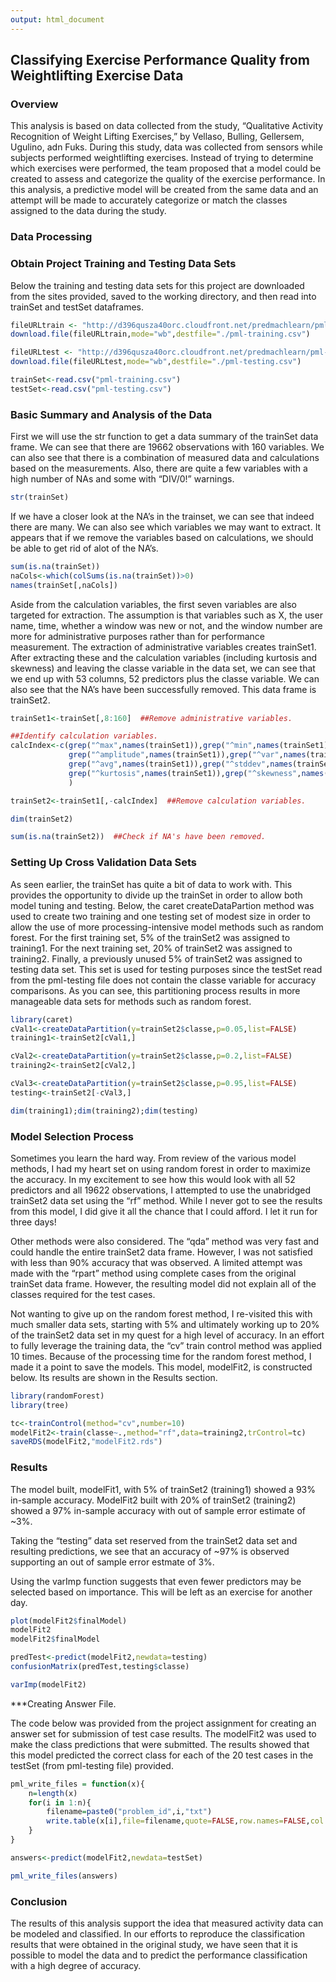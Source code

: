```yaml
---
output: html_document
---
```

## Classifying Exercise Performance Quality from Weightlifting Exercise Data

### Overview  

This analysis is based on data collected from the study, "Qualitative Activity Recognition of Weight Lifting Exercises," by Vellaso, Bulling, Gellersem, Ugulino, adn Fuks.  During this study, data was collected from sensors while subjects performed weightlifting exercises.  Instead of trying to determine which exercises were performed, the team proposed that a model could be created to assess and categorize the quality of the exercise performance.  In this analysis, a predictive model will be created from the same data and an attempt will be made to accurately categorize or match the classes assigned to the data during the study.

### Data Processing

### Obtain Project Training and Testing Data Sets  

Below the training and testing data sets for this project are downloaded from the sites provided, saved to the working directory, and then read into trainSet and testSet dataframes.     

```r
fileURLtrain <- "http://d396qusza40orc.cloudfront.net/predmachlearn/pml-training.csv"
download.file(fileURLtrain,mode="wb",destfile="./pml-training.csv")

fileURLtest <- "http://d396qusza40orc.cloudfront.net/predmachlearn/pml-testing.csv"
download.file(fileURLtest,mode="wb",destfile="./pml-testing.csv")

trainSet<-read.csv("pml-training.csv")
testSet<-read.csv("pml-testing.csv")
```  
### Basic Summary and Analysis of the Data  

First we will use the str function to get a data summary of the trainSet data frame.  We can see that there are 19662 observations with 160 variables.  We can also see that there is a combination of measured data and calculations based on the measurements.  Also, there are quite a few variables with a high number of NAs and some with "DIV/0!" warnings.   
```r
str(trainSet)
```  

If we have a closer look at the NA's in the trainset, we can see that indeed there are many.  We can also see which variables we may want to extract.  It appears that if we remove the variables based on calculations, we should be able to get rid of alot of the NA's.  

```r
sum(is.na(trainSet))
naCols<-which(colSums(is.na(trainSet))>0)
names(trainSet[,naCols])

```  

Aside from the calculation variables, the first seven variables are also targeted for extraction.  The assumption is that variables such as X, the user name, time, whether a window was new or not, and the window number are more for administrative purposes rather than for performance measurement.  The extraction of administrative variables creates trainSet1.  After extracting these and the calculation variables (including kurtosis and skewness) and leaving the classe variable in the data set, we can see that we end up with 53 columns, 52 predictors plus the classe variable.  We can also see that the NA's have been successfully removed.  This data frame is trainSet2.      
```r
trainSet1<-trainSet[,8:160]  ##Remove administrative variables.

##Identify calculation variables.
calcIndex<-c(grep("^max",names(trainSet1)),grep("^min",names(trainSet1)),
             grep("^amplitude",names(trainSet1)),grep("^var",names(trainSet1)),
             grep("^avg",names(trainSet1)),grep("^stddev",names(trainSet1)),
             grep("^kurtosis",names(trainSet1)),grep("^skewness",names(trainSet1))
             )

trainSet2<-trainSet1[,-calcIndex]  ##Remove calculation variables.

dim(trainSet2)

sum(is.na(trainSet2))  ##Check if NA's have been removed.
```  

### Setting Up Cross Validation Data Sets  

As seen earlier, the trainSet has quite a bit of data to work with.  This provides the opportunity to divide up the trainSet in order to allow both model tuning and testing.  Below, the caret createDataPartion method was used to create two training and one testing set of modest size in order to allow the use of more processing-intensive model methods such as random forest.  For the first training set, 5% of the trainSet2 was assigned to training1.  For the next training set, 20% of trainSet2 was assigned to training2.  Finally, a previously unused 5% of trainSet2 was assigned to testing data set.  This set is used for testing purposes since the testSet read from the pml-testing file does not contain the classe variable for accuracy comparisons.  As you can see, this partitioning process results in more manageable data sets for methods such as random forest.    

```r
library(caret)
cVal1<-createDataPartition(y=trainSet2$classe,p=0.05,list=FALSE)
training1<-trainSet2[cVal1,]

cVal2<-createDataPartition(y=trainSet2$classe,p=0.2,list=FALSE)
training2<-trainSet2[cVal2,]

cVal3<-createDataPartition(y=trainSet2$classe,p=0.95,list=FALSE)
testing<-trainSet2[-cVal3,]

dim(training1);dim(training2);dim(testing)

```   

### Model Selection Process      

Sometimes you learn the hard way.  From review of the various model methods, I had my heart set on using random forest in order to maximize the accuracy.  In my excitement to see how this would look with all 52 predictors and all 19622 observations, I attempted to use the unabridged trainSet2 data set using the "rf" method.  While I never got to see the results from this model, I did give it all the chance that I could afford.  I let it run for three days!

Other methods were also considered.  The "qda" method was very fast and could handle the entire trainSet2 data frame.  However, I was not satisfied with less than 90%  accuracy that was observed.  A limited attempt was made with the "rpart" method using complete cases from the original trainSet data frame.  However, the resulting model did not explain all of the classes required for the test cases.

Not wanting to give up on the random forest method, I re-visited this with much smaller data sets, starting with 5% and ultimately working up to 20% of the trainSet2 data set in my quest for a high level of accuracy.  In an effort to fully leverage the training data, the "cv" train control method was applied 10 times.  Because of the processing time for the random forest method, I made it a point to save the models.  This model, modelFit2, is constructed below.  Its results are shown in the Results section.  


```r
library(randomForest)
library(tree)

tc<-trainControl(method="cv",number=10)
modelFit2<-train(classe~.,method="rf",data=training2,trControl=tc)
saveRDS(modelFit2,"modelFit2.rds")

```  


### Results  

The model built, modelFit1, with 5% of trainSet2 (training1) showed a 93% in-sample accuracy.  ModelFit2 built with 20% of trainSet2 (training2) showed a 97% in-sample accuracy with out of sample error estimate of ~3%.  

Taking the "testing" data set reserved from the trainSet2 data set and resulting predictions, we see that an accuracy of ~97% is observed supporting an out of sample error estmate of 3%.

Using the varImp function suggests that even fewer predictors may be selected based on importance.  This will be left as an exercise for another day.


```r
plot(modelFit2$finalModel)
modelFit2
modelFit2$finalModel

predTest<-predict(modelFit2,newdata=testing)
confusionMatrix(predTest,testing$classe)

varImp(modelFit2)

```
***Creating Answer File.

The code below was provided from the project assignment for creating an answer set for submission of test case results.  The modelFit2 was used to make the class predictions that were submitted. The results showed that this model predicted the correct class for each of the 20 test cases in the testSet (from pml-testing file) provided. 

```r
pml_write_files = function(x){
    n=length(x)
    for(i in 1:n){
        filename=paste0("problem_id",i,"txt")
        write.table(x[i],file=filename,quote=FALSE,row.names=FALSE,col.names=FALSE)
    }
}

answers<-predict(modelFit2,newdata=testSet)

pml_write_files(answers)

```  


### Conclusion    

The results of this analysis support the idea that measured activity data can be modeled and classified.  In our efforts to reproduce the classification results that were obtained in the original study, we have seen that it is possible to model the data and to predict the performance classification with a high degree of accuracy.  

 



